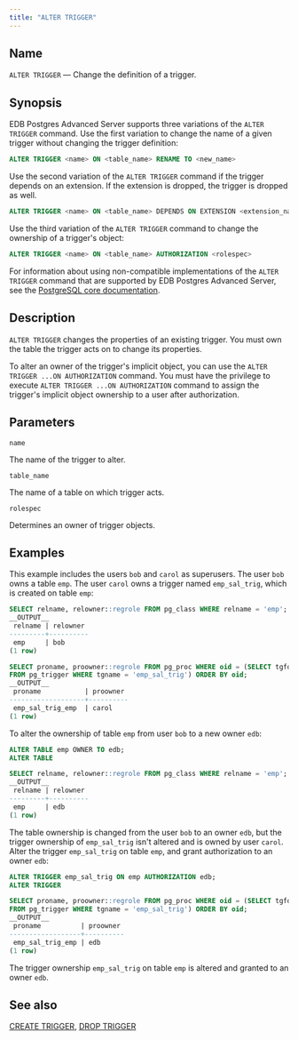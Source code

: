 ```yaml
---
title: "ALTER TRIGGER"
---
```


<div id="alter_trigger" class="registered_link"></div>

## Name

`ALTER TRIGGER` &mdash; Change the definition of a trigger.

## Synopsis

EDB Postgres Advanced Server supports three variations of the `ALTER TRIGGER` command. Use the first variation to change the name of a given trigger without changing the trigger definition:

```sql
ALTER TRIGGER <name> ON <table_name> RENAME TO <new_name>
```

Use the second variation of the `ALTER TRIGGER` command if the trigger depends on an extension. If the extension is dropped, the trigger is dropped as well.

```sql
ALTER TRIGGER <name> ON <table_name> DEPENDS ON EXTENSION <extension_name>
```

Use the third variation of the `ALTER TRIGGER` command to change the ownership of a trigger's object:

```sql
ALTER TRIGGER <name> ON <table_name> AUTHORIZATION <rolespec>
```

For information about using non-compatible implementations of the `ALTER TRIGGER` command that are supported by EDB Postgres Advanced Server, see the [PostgreSQL core documentation](https://www.postgresql.org/docs/current/sql-altertrigger.html).

## Description

`ALTER TRIGGER` changes the properties of an existing trigger. You must own the table the trigger acts on to change its properties.

To alter an owner of the trigger's implicit object, you can use the `ALTER TRIGGER ...ON AUTHORIZATION` command. You must have the privilege to execute `ALTER TRIGGER ...ON AUTHORIZATION` command to assign the trigger's implicit object ownership to a user after authorization.

## Parameters

`name`

 The name of the trigger to alter.

`table_name`

 The name of a table on which trigger acts.

`rolespec`

 Determines an owner of trigger objects.

## Examples

This example includes the users `bob` and `carol` as superusers. The user `bob` owns a table `emp`. The user `carol` owns a trigger named `emp_sal_trig`, which is created on table `emp`:

```sql
SELECT relname, relowner::regrole FROM pg_class WHERE relname = 'emp';
__OUTPUT__
 relname | relowner
---------+----------
 emp     | bob
(1 row)
```

```sql
SELECT proname, proowner::regrole FROM pg_proc WHERE oid = (SELECT tgfoid
FROM pg_trigger WHERE tgname = 'emp_sal_trig') ORDER BY oid;
__OUTPUT__
 proname           | proowner
-------------------+----------
 emp_sal_trig_emp  | carol
(1 row)
```

To alter the ownership of table `emp` from user `bob` to a new owner `edb`:

```sql
ALTER TABLE emp OWNER TO edb;
ALTER TABLE

SELECT relname, relowner::regrole FROM pg_class WHERE relname = 'emp';
__OUTPUT__
 relname | relowner
---------+----------
 emp     | edb
(1 row)
```

The table ownership is changed from the user `bob` to an owner `edb`, but the trigger ownership of `emp_sal_trig` isn't altered and is owned by user `carol`. Alter the trigger `emp_sal_trig` on table `emp`, and grant authorization to an owner `edb`:

```sql
ALTER TRIGGER emp_sal_trig ON emp AUTHORIZATION edb;
ALTER TRIGGER

SELECT proname, proowner::regrole FROM pg_proc WHERE oid = (SELECT tgfoid
FROM pg_trigger WHERE tgname = 'emp_sal_trig') ORDER BY oid;
__OUTPUT__
 proname          | proowner
------------------+----------
 emp_sal_trig_emp | edb
(1 row)
```

The trigger ownership `emp_sal_trig` on table `emp` is altered and granted to an owner `edb`.

## See also

[CREATE TRIGGER](38_create_trigger/#create_trigger), [DROP TRIGGER](59_drop_trigger/#drop_trigger)
